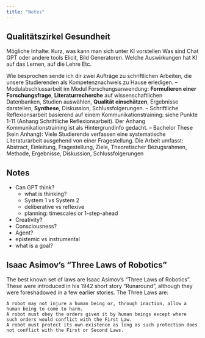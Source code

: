 ```yaml
---
title: "Notes"
---
```


## Qualitätszirkel Gesundheit

Mögliche Inhalte: Kurz, was kann man sich unter KI vorstellen Was sind Chat GPT oder andere tools Elicit, Bild Generatoren. Welche Auswirkungen hat KI auf das Lernen, auf die Lehre Etc.

Wie besprochen sende ich dir zwei Aufträge zu schriftlichen Arbeiten, die unsere Studierenden als Kompetenznachweis zu Hause erledigen. -- Modulabschlussarbeit im Modul Forschungsanwendung: **Formulieren einer Forschungsfrage**, **Literaturrecherche** auf wissenschaftlichen Datenbanken, Studien auswählen, **Qualität einschätzen**, Ergebnisse darstellen, **Synthese**, Diskussion, Schlussfolgerungen. -- Schriftliche Reflexionsarbeit basierend auf einem Kommunikationstraining: siehe Punkte 1-11 (Anhang Schriftliche Reflexionsarbeit). Der Anhang Kommunikationstraining ist als Hintergrundinfo gedacht. -- Bachelor These (kein Anhang): Viele Studierende verfassen eine systematische Literaturarbeit ausgehend von einer Fragestellung. Die Arbeit umfasst: Abstract, Einleitung, Fragestellung, Ziele, Theoretischer Bezugsrahmen, Methode, Ergebnisse, Diskussion, Schlussfolgerungen

## Notes

-   Can GPT think?
    -   what is thinking?
    -   System 1 vs System 2
    -   deliberative vs reflexive
    -   planning: timescales or 1-step-ahead
-   Creativity?
-   Consciousness?
-   Agent?
-   epistemic vs instrumental
-   what is a goal?

## Isaac Asimov's "Three Laws of Robotics"

The best known set of laws are Isaac Asimov's "Three Laws of Robotics". These were introduced in his 1942 short story "Runaround", although they were foreshadowed in a few earlier stories. The Three Laws are:

```         
A robot may not injure a human being or, through inaction, allow a human being to come to harm.
A robot must obey the orders given it by human beings except where such orders would conflict with the First Law.
A robot must protect its own existence as long as such protection does not conflict with the First or Second Laws.
```